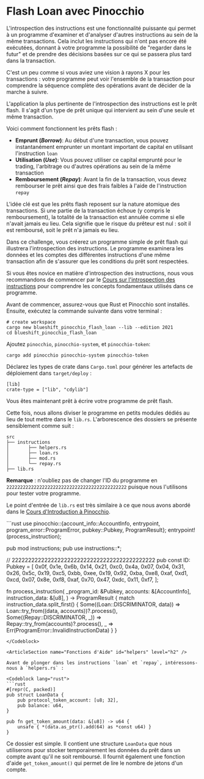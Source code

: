 
# Flash Loan avec Pinocchio

L'introspection des instructions est une fonctionnalité puissante qui permet à un programme d'examiner et d'analyser d'autres instructions au sein de la même transactions. Cela inclut les instructions qui n'ont pas encore été exécutées, donnant à votre programme la possibilité de "regarder dans le futur" et de prendre des décisions basées sur ce qui se passera plus tard dans la transaction.

C'est un peu comme si vous aviez une vision à rayons X pour les transactions : votre programme peut voir l'ensemble de la transaction pour comprendre la séquence complète des opérations avant de décider de la marche à suivre.

L'application la plus pertinente de l'introspection des instructions est le prêt flash. Il s'agit d'un type de prêt unique qui intervient au sein d'une seule et même transaction.

Voici comment fonctionnent les prêts flash :
- **Emprunt (*Borrow*)**: Au début d'une transaction, vous pouvez instantanément emprunter un montant important de capital en utilisant l'instruction `loan`
- **Utilisation (*Use*)**: Vous pouvez utiliser ce capital emprunté pour le trading, l'arbitrage ou d'autres opérations au sein de la même transaction
- **Remboursement (*Repay*)**: Avant la fin de la transaction, vous devez rembourser le prêt ainsi que des frais faibles à l'aide de l'instruction `repay`

L'idée clé est que les prêts flash reposent sur la nature atomique des transactions. Si une partie de la transaction échoue (y compris le remboursement), la totalité de la transaction est annulée comme si elle n'avait jamais eu lieu. Cela signifie que le risque du prêteur est nul : soit il est remboursé, soit le prêt n'a jamais eu lieu.

Dans ce challenge, vous créerez un programme simple de prêt flash qui illustrera l'introspection des instructions. Le programme examinera les données et les comptes des différentes instructions d'une même transaction afin de s'assurer que les conditions du prêt sont respectées.

Si vous êtes novice en matière d'introspection des instructions, nous vous recommandons de commencer par le [Cours sur l'introspection des instructions](/en/courses/instruction-introspection) pour comprendre les concepts fondamentaux utilisés dans ce programme.

<ArticleSection name="Installation" id="installation" level="h2" />

Avant de commencer, assurez-vous que Rust et Pinocchio sont installés. Ensuite, exécutez la commande suivante dans votre terminal :

```
# create workspace
cargo new blueshift_pinocchio_flash_loan --lib --edition 2021
cd blueshift_pinocchio_flash_loan
```

Ajoutez `pinocchio`, `pinocchio-system`, et `pinocchio-token`:

```
cargo add pinocchio pinocchio-system pinocchio-token
```

Déclarez les types de crate dans `Cargo.toml` pour générer les artefacts de déploiement dans `target/deploy` :

```
[lib]
crate-type = ["lib", "cdylib"]
```

Vous êtes maintenant prêt à écrire votre programme de prêt flash.

<ArticleSection name="Modèle" id="template" level="h2" />

Cette fois, nous allons diviser le programme en petits modules dédiés au lieu de tout mettre dans le `lib.rs`. L'arborescence des dossiers se présente sensiblement comme suit :

```
src
├── instructions
│       ├── helpers.rs
│       ├── loan.rs
│       ├── mod.rs
│       └── repay.rs
├── lib.rs
```

**Remarque** : n'oubliez pas de changer l'ID du programme en `22222222222222222222222222222222222222222222` puisque nous l'utilisons pour tester votre programme.

Le point d'entrée de `lib.rs` est très similaire à ce que nous avons abordé dans le [Cours d'Introduction à Pinocchio](/en/courses/introduction-to-pinocchio).

<Codeblock lang="rust">
```rust
use pinocchio::{account_info::AccountInfo, entrypoint, program_error::ProgramError, pubkey::Pubkey, ProgramResult};
entrypoint!(process_instruction);

pub mod instructions;
pub use instructions::*;

// 22222222222222222222222222222222222222222222
pub const ID: Pubkey = [
    0x0f, 0x1e, 0x6b, 0x14, 0x21, 0xc0, 0x4a, 0x07, 
    0x04, 0x31, 0x26, 0x5c, 0x19, 0xc5, 0xbb, 0xee, 
    0x19, 0x92, 0xba, 0xe8, 0xaf, 0xd1, 0xcd, 0x07, 
    0x8e, 0xf8, 0xaf, 0x70, 0x47, 0xdc, 0x11, 0xf7, 
];

fn process_instruction(
    _program_id: &Pubkey,
    accounts: &[AccountInfo],
    instruction_data: &[u8],
) -> ProgramResult {
    match instruction_data.split_first() {
        Some((Loan::DISCRIMINATOR, data)) => Loan::try_from((data, accounts))?.process(),
        Some((Repay::DISCRIMINATOR, _)) => Repay::try_from(accounts)?.process(),
        _ => Err(ProgramError::InvalidInstructionData)
    }
}
```
</Codeblock>

<ArticleSection name="Fonctions d'Aide" id="helpers" level="h2" />

Avant de plonger dans les instructions `loan` et `repay`, intéressons-nous à `helpers.rs` :

<Codeblock lang="rust">
```rust
#[repr(C, packed)]
pub struct LoanData {
    pub protocol_token_account: [u8; 32],
    pub balance: u64,
}

pub fn get_token_amount(data: &[u8]) -> u64 {
    unsafe { *(data.as_ptr().add(64) as *const u64) }
}
```
</Codeblock>

Ce dossier est simple. Il contient une structure `LoanData` que nous utiliserons pour stocker temporairement les données du prêt dans un compte avant qu'il ne soit remboursé. Il fournit également une fonction d'aide `get_token_amount()` qui permet de lire le nombre de jetons d'un compte.